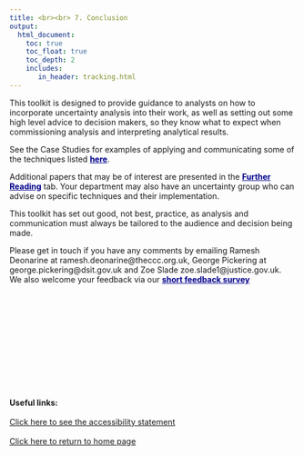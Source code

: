 ```yaml
---
title: <br><br> 7. Conclusion
output:
  html_document:
    toc: true
    toc_float: true
    toc_depth: 2
    includes:
       in_header: tracking.html
---
```


<style type="text/css">

.footer{
  position: relative; 
  margin-top: 200px; 
  height = 100px; 
  width: 100%;
  text-align: left
}

.title{
padding-top: 50px;
}


</style>

This toolkit is designed to provide guidance to analysts on how to incorporate uncertainty analysis into their work, as well as setting out some high level advice to decision makers, so they know what to expect when commissioning analysis and interpreting analytical results. 
<br>

See the Case Studies for examples of applying and communicating some of the techniques listed <a href="https://analystsuncertaintytoolkit.github.io/UncertaintyWeb/case_studies.html" style="color: DARKBLUE;"> <b>here</b></a>.
<br>

Additional papers that may be of interest are presented in the <a href="https://analystsuncertaintytoolkit.github.io/UncertaintyWeb/further_reading.html" style="color: DARKBLUE;"> <b>Further Reading</b></a> tab. 
Your department may also have an uncertainty group who can advise on specific techniques and their implementation.
<br>

This toolkit has set out good, not best, practice, as analysis and communication must always be tailored to the audience and decision being made.
<br>

Please get in touch if you have any comments by emailing Ramesh Deonarine at ramesh.deonarine@theccc.org.uk, George Pickering at george.pickering@dsit.gov.uk and Zoe Slade zoe.slade1@justice.gov.uk.
<br>We also welcome your feedback via our <a href="https://www.smartsurvey.co.uk/s/P0DS1/" style="color: DARKBLUE;"> <b>short feedback survey</b></a>


<div class="footer">
<b>Useful links:</b>
<br><br>
<a href="accessibility.html">Click here to see the accessibility statement</a>
<br><br>
<a href="index.html">Click here to return to home page</a>
</div>